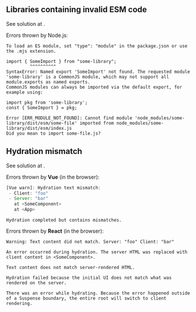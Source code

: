 
## Libraries containing invalid ESM code

See solution at <Link href="/invalid-esm" />.

Errors thrown by Node.js:

```
To load an ES module, set "type": "module" in the package.json or use the .mjs extension.
```
```
import { SomeImport } from "some-library";
         ^^^^^^^^^^
SyntaxError: Named export 'SomeImport' not found. The requested module 'some-library' is a CommonJS module, which may not support all module.exports as named exports.
CommonJS modules can always be imported via the default export, for example using:

import pkg from 'some-library';
const { SomeImport } = pkg;
```
```
Error [ERR_MODULE_NOT_FOUND]: Cannot find module 'node_modules/some-library/dist/esm/some-file' imported from node_modules/some-library/dist/esm/index.js
Did you mean to import some-file.js?
```

## Hydration mismatch

See solution at <Link href="/hydration-mismatch" />.

Errors thrown by **Vue** (in the browser):
```js
[Vue warn]: Hydration text mismatch:
 - Client: "foo"
 - Server: "bar"
   at <SomeComponent>
   at <App>
```
```
Hydration completed but contains mismatches.
```

Errors thrown by **React** (in the browser):
```
Warning: Text content did not match. Server: "foo" Client: "bar"
```
```
An error occurred during hydration. The server HTML was replaced with client content in <SomeComponent>.
```
```
Text content does not match server-rendered HTML.
```
```
Hydration failed because the initial UI does not match what was rendered on the server.
```
```
There was an error while hydrating. Because the error happened outside of a Suspense boundary, the entire root will switch to client rendering.
```
